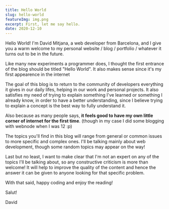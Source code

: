 ```yaml
---
title: Hello World
slug: hello-world
featureImg: img.png
excerpt: First, let me say hello.
date: 2020-12-10
---
```


Hello World! I'm David Mitjana, a web developer from Barcelona, and I give you a warm welcome to my personal website / blog / portfolio / whatever it turns out to be in the future. 

Like many new experiments a programmer does, I thought the first entrance of the blog should be titled "Hello World". It also makes sense since it's my first appearence in the internet

The goal of this blog is to return to the community of developers everything it gives in our daily lifes, helping in our work and personal projects. It also satisfies my need of trying to explain something I've learned or something I already know, in order to have a better understanding, since I believe trying to explain a concept is the best way to fully understand it.

Also because as many people says, **it feels good to have my own little corner of internet for the first time**. (though in my case I did some blogging with webnode when I was 12 :p)

The topics you'll find in this blog will range from general or common issues to more specific and complex ones. I'll be talking mainly about web development, though some random topics may appear on the way! 

Last but no least, I want to make clear that I'm not an expert on any of the topics I'll be talking about, so any constructive criticism is more than welcome! It will help to improve the quality of the content and hence the answer it can be given to anyone looking for that specific problem.

With that said, happy coding and enjoy the reading!


Salut! 

David